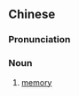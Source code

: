 {{also|存储器}}
==Chinese==
{{zh-forms|s=存储器|type=21}}

===Pronunciation===
{{zh-pron
|m=cún储qì
|c=cyun4 cyu5 hei3
|cat=n
}}

===Noun===
{{zh-noun}}

# {{lb|zh|computing}} [[memory]]